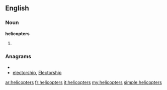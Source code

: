 ==English==

===Noun===
'''helicopters'''

# {{plural of|[[helicopter]]}}

===Anagrams===
* {{alphagram|ceehiloprst}}
* [[electorship#English|electorship]], [[Electorship#English|Electorship]]

[[ar:helicopters]]
[[fr:helicopters]]
[[it:helicopters]]
[[my:helicopters]]
[[simple:helicopters]]